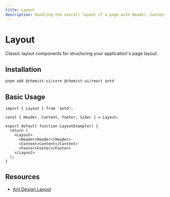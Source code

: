 ```yaml
---
title: Layout
description: Handling the overall layout of a page with Header, Content, Footer, and Sider components.
---
```


# Layout

Classic layout components for structuring your application's page layout.

## Installation

```bash
pnpm add @chemist-ui/core @chemist-ui/react antd
```

## Basic Usage

```tsx
import { Layout } from 'antd';

const { Header, Content, Footer, Sider } = Layout;

export default function LayoutExample() {
  return (
    <Layout>
      <Header>Header</Header>
      <Content>Content</Content>
      <Footer>Footer</Footer>
    </Layout>
  );
}
```

## Resources

- [Ant Design Layout](https://ant.design/components/layout)
